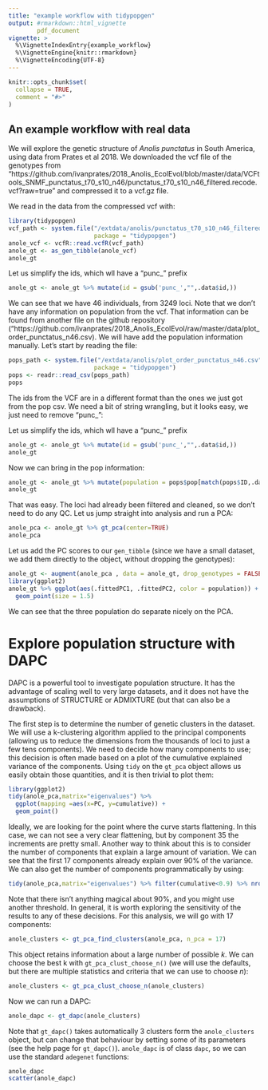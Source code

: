 ```yaml
---
title: "example workflow with tidypopgen"
output: #rmarkdown::html_vignette
        pdf_document
vignette: >
  %\VignetteIndexEntry{example_workflow}
  %\VignetteEngine{knitr::rmarkdown}
  %\VignetteEncoding{UTF-8}
---
```


```r
knitr::opts_chunk$set(
  collapse = TRUE,
  comment = "#>"
)
```


## An example workflow with real data
We will explore the genetic structure of *Anolis punctatus* in South America,
using data from Prates et al 2018. We downloaded the vcf file of the genotypes
from "https://github.com/ivanprates/2018_Anolis_EcolEvol/blob/master/data/VCFtools_SNMF_punctatus_t70_s10_n46/punctatus_t70_s10_n46_filtered.recode.vcf?raw=true" and compressed it to a vcf.gz file.

We read in the data from the compressed vcf with:
```r
library(tidypopgen)
vcf_path <- system.file("/extdata/anolis/punctatus_t70_s10_n46_filtered.recode.vcf.gz",
                        package = "tidypopgen")
anole_vcf <- vcfR::read.vcfR(vcf_path)
anole_gt <- as_gen_tibble(anole_vcf)
anole_gt
```

Let us simplify the ids, which wll have a "punc_" prefix
```r
anole_gt <- anole_gt %>% mutate(id = gsub('punc_',"",.data$id,))

```

We can see that we have 46 individuals, from 3249 loci. Note that we don't have any
information on population from the vcf. That information can be found
from another file on the github repository ("https://github.com/ivanprates/2018_Anolis_EcolEvol/raw/master/data/plot_order_punctatus_n46.csv).
We will have add the population information manually. Let's start by reading the
file:
```r
pops_path <- system.file("/extdata/anolis/plot_order_punctatus_n46.csv",
                        package = "tidypopgen")
pops <- readr::read_csv(pops_path)
pops
```

The ids from the VCF are in a different format than the ones we just got from
the pop csv. We need a bit of string wrangling, but it looks easy, we just need
to remove "punc_":

Let us simplify the ids, which wll have a "punc_" prefix
```r
anole_gt <- anole_gt %>% mutate(id = gsub('punc_',"",.data$id,))
anole_gt
```

Now we can bring in the pop information:
```r
anole_gt <- anole_gt %>% mutate(population = pops$pop[match(pops$ID,.data$id)])
anole_gt
```

That was easy. The loci had already been filtered and cleaned, so we don't need 
to do any QC. Let us jump straight into analysis and run a PCA:
```r
anole_pca <- anole_gt %>% gt_pca(center=TRUE)
anole_pca
```

Let us add the PC scores to our `gen_tibble` (since we have a small dataset,
we add them directly to the object, without dropping the genotypes):
```r
anole_gt <- augment(anole_pca , data = anole_gt, drop_genotypes = FALSE)
library(ggplot2)
anole_gt %>% ggplot(aes(.fittedPC1, .fittedPC2, color = population)) + 
  geom_point(size = 1.5)
```
We can see that the three population do separate nicely on the PCA.

# Explore population structure with DAPC

DAPC is a powerful tool to investigate population structure. It has the advantage of
scaling well to very large datasets, and it does not have the assumptions of STRUCTURE or
ADMIXTURE (but that can also be a drawback).

The first step is to determine the number of genetic clusters in the dataset. We will use
a k-clustering algorithm applied to the principal components (allowing us to reduce
the dimensions from the thousands of loci to just a few tens components). We need to decide how 
many components to use; this decision is often made based on a plot of the cumulative
explained variance of the components.
Using `tidy` on the `gt_pca` object allows us easily obtain those quantities, and it is then
trivial to plot them:
```r
library(ggplot2)
tidy(anole_pca,matrix="eigenvalues") %>%
  ggplot(mapping =aes(x=PC, y=cumulative)) +
  geom_point()

```

Ideally, we are looking for the point where the curve starts flattening. In this case, we can
not see a very clear flattening, but by component 35 the increments are pretty small. Another
way to think about this is to consider the number of components that explain a large amount
of variation. We can see that the first 17 components already explain over 90% of the variance.  We can also
get the number of components programmatically by using:
```r
tidy(anole_pca,matrix="eigenvalues") %>% filter(cumulative<0.9) %>% nrow() +1 
```

Note that there isn't anything magical about 90%, and you might use another threshold. In
general, it is worth exploring the sensitivity of the results to any of these decisions.
For this analysis, we will go with 17 components:

```r
anole_clusters <- gt_pca_find_clusters(anole_pca, n_pca = 17)
```

This object retains information about a large number of possible *k*. We can choose
the best k with `gt_pca_clust_choose_n()` (we will use the defaults, but there
are multiple statistics and criteria that we can use to choose *n*):
```r
anole_clusters <- gt_pca_clust_choose_n(anole_clusters)
```

Now we can run a DAPC:
```r
anole_dapc <- gt_dapc(anole_clusters)
```

Note that `gt_dapc()` takes automatically 3 clusters form the `anole_clusters` object,
but can change that behaviour by setting some of its parameters (see the help
page for `gt_dapc()`).
`anole_dapc` is of class `dapc`, so we can use the standard `adegenet` functions:
```r
anole_dapc
scatter(anole_dapc)
```


